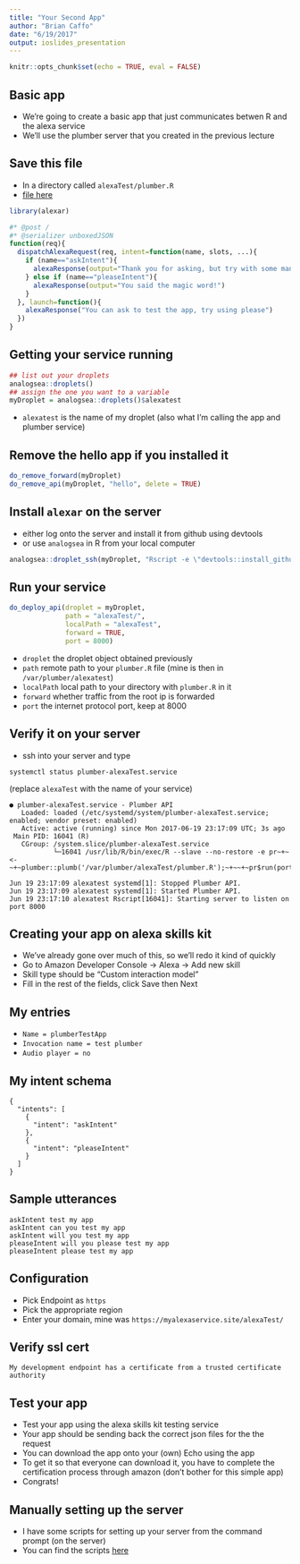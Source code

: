 ```yaml
---
title: "Your Second App"
author: "Brian Caffo"
date: "6/19/2017"
output: ioslides_presentation
---
```


```r
knitr::opts_chunk$set(echo = TRUE, eval = FALSE)
```

## Basic app
- We're going to create a basic app that just communicates
betwen R and the alexa service
- We'll use the plumber server that you created in the previous
lecture

## Save this file 
- In a directory called `alexaTest/plumber.R`
- [file here](https://github.com/bcaffo/alexaai/tree/master/lectures/05_your_2nd_app/alexaTest)

```r
library(alexar)

#* @post /
#* @serializer unboxedJSON
function(req){
  dispatchAlexaRequest(req, intent=function(name, slots, ...){
    if (name=="askIntent"){
      alexaResponse(output="Thank you for asking, but try with some manners!")
    } else if (name=="pleaseIntent"){
      alexaResponse(output="You said the magic word!")
    }
  }, launch=function(){
    alexaResponse("You can ask to test the app, try using please")
  })
}

```


## Getting your service running
```r
## list out your droplets
analogsea::droplets()
## assign the one you want to a variable
myDroplet = analogsea::droplets()$alexatest
```
- `alexatest` is the name of my droplet (also what I'm calling the app and plumber service)


## Remove the hello app if you installed it

```r
do_remove_forward(myDroplet)
do_remove_api(myDroplet, "hello", delete = TRUE)
```

## Install `alexar` on the server

- either log onto the server and install it from github using devtools
- or use `analogsea` in R from your local computer 
```r
analogsea::droplet_ssh(myDroplet, "Rscript -e \"devtools::install_github('DataScienceSpecialization/alexar')\"")
```


## Run your service

```r
do_deploy_api(droplet = myDroplet, 
              path = "alexaTest/",  
              localPath = "alexaTest", 
              forward = TRUE, 
              port = 8000)
```
- `droplet` the droplet object obtained previously
- `path` remote path to your `plumber.R` file (mine is then in `/var/plumber/alexatest`)
- `localPath` local path to your directory with `plumber.R` in it
- `forward` whether traffic from the root ip is forwarded
- `port` the internet protocol port, keep at 8000

## Verify it on your server
- ssh into your server and type
```
systemctl status plumber-alexaTest.service 
```
(replace `alexaTest` with the name of your service)

```
● plumber-alexaTest.service - Plumber API
   Loaded: loaded (/etc/systemd/system/plumber-alexaTest.service; enabled; vendor preset: enabled)
   Active: active (running) since Mon 2017-06-19 23:17:09 UTC; 3s ago
 Main PID: 16041 (R)
   CGroup: /system.slice/plumber-alexaTest.service
           └─16041 /usr/lib/R/bin/exec/R --slave --no-restore -e pr~+~<-~+~plumber::plumb('/var/plumber/alexaTest/plumber.R');~+~~+~pr$run(port=8000)

Jun 19 23:17:09 alexatest systemd[1]: Stopped Plumber API.
Jun 19 23:17:09 alexatest systemd[1]: Started Plumber API.
Jun 19 23:17:10 alexatest Rscript[16041]: Starting server to listen on port 8000
```

## Creating your app on alexa skills kit
- We've already gone over much of this, so we'll redo it kind of quickly
- Go to Amazon Developer Console -> Alexa -> Add new skill
- Skill type should be "Custom interaction model"
- Fill in the rest of the fields, click Save then Next

## My entries
- `Name = plumberTestApp`
- `Invocation name = test plumber`
- `Audio player = no`


## My intent schema

```
{
  "intents": [
    {
      "intent": "askIntent"
    },
    {
      "intent": "pleaseIntent"
    }
  ]
}
```

## Sample utterances
```
askIntent test my app
askIntent can you test my app
askIntent will you test my app
pleaseIntent will you please test my app
pleaseIntent please test my app
```

## Configuration
- Pick Endpoint as `https`
- Pick the appropriate region
- Enter your domain, mine was
`https://myalexaservice.site/alexaTest/`

## Verify ssl cert
`My development endpoint has a certificate from a trusted certificate authority`

## Test your app
- Test your app using the alexa skills kit testing service
- Your app should be sending back the correct json files for the
the request
- You can download the app onto your (own) Echo using the app
- To get it so that everyone can download it, you have to complete
the certification process through amazon (don't bother for this simple app)
- Congrats!

## Manually setting up the server
- I have some scripts for setting up your server from the command prompt
(on the server)
- You can find the scripts [here](https://github.com/bcaffo/digitalOceanScripts)




